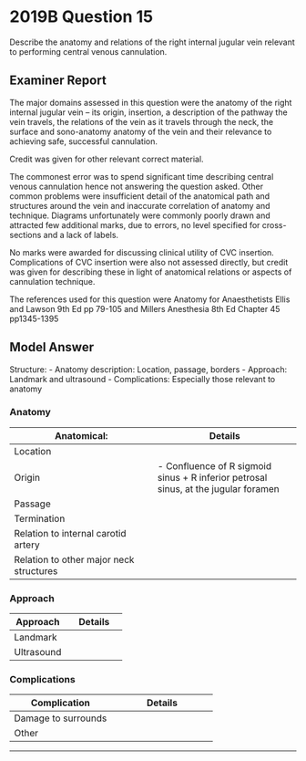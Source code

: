 # 2019B Question 15 

Describe the anatomy and relations of the right internal jugular vein relevant to performing central venous cannulation.


## Examiner Report

The major domains assessed in this question were the anatomy of the right internal jugular vein – its origin, insertion, a description of the pathway the vein travels, the relations of the vein as it travels through the neck, the surface and sono-anatomy anatomy of the vein and their relevance to achieving safe, successful cannulation.


Credit was given for other relevant correct material.


The commonest error was to spend significant time describing central venous cannulation hence not answering the question asked. Other common problems were insufficient detail of the anatomical path and structures around the vein and inaccurate correlation of anatomy and technique. Diagrams unfortunately were commonly poorly drawn and attracted few additional marks, due to errors, no level specified for cross-sections and a lack of labels.


No marks were awarded for discussing clinical utility of CVC insertion. Complications of CVC insertion were also not assessed directly, but credit was given for describing these in light of anatomical relations or aspects of cannulation technique.


The references used for this question were Anatomy for Anaesthetists Ellis and Lawson 9th Ed pp 79-105 and Millers Anesthesia 8th Ed Chapter 45 pp1345-1395

## Model Answer

Structure:
- Anatomy description: Location, passage, borders
- Approach: Landmark and ultrasound
- Complications: Especially those relevant to anatomy


### Anatomy


|Anatomical:|Details|
| -- | -- |
|Location|<p>In the anterior triangle</p><p>- Anterior midline</p><p>- Anterior border of sternocleidomastoid</p><p>- Inferior angle of the mandible</p>|
|Origin|- Confluence of R sigmoid sinus + R inferior petrosal sinus, at the jugular foramen|
|Passage|<p>- Passes vertically down the neck</p><p>- Within the carotid sheath</p>|
|Termination|<p>- R internal jugular vein + R subclavian vein → R brachiocephalic vein</p><p>- Note direct continuation to SVC and right atrium, hence right internal jugular preferred to left</p>|
|Relation to internal carotid artery|<p>- At C2: Posterior</p><p>- At C3: Posterolateral</p><p>- From C4: Lateral</p><p>- (note may appear posterior in the lower neck if ultrasound applied radially rather than antero-posterior)</p>|
|Relation to other major neck structures|<p>- Anterior: Sternocleidomastoid</p><p>- Posterior: Lateral mass of C1, anterior and middle scalenes, pleura of lung apices</p><p>- Medial: Thyroid, trachea, oesophagus</p><p>- Lateral: Sternocleidomastoid, fascia, skin</p>|

### Approach


|Approach|Details|
| -- | -- |
|Landmark|<p>- Trendelenburg (prevent air embolus)</p><p>- Head rotated contralaterally</p><p>- Palpate carotid artery medially</p><p>- Enter skin in the middle of the triangle formed by the two heads of SCM and clavicle (~C6 level)</p><p>- Angle needle 30 degrees to the skin</p><p>- Aim at ipsilateral nipple</p>|
|Ultrasound|<p>- Gold standard</p><p>- Same prep + position</p><p>- Probe best positioned for AP view rather than radial view to avoid carotid puncture</p><p>- Identify vessels by shape, pulsatility, compressibility, direction of blood flow</p>|


### Complications


|Complication|Details|
| -- | -- |
|Damage to surrounds|<p>- Common carotid artery or internal carotid artery → Bleeding, stroke</p><p>- Vagus nerve</p><p>- SNS nerve → Horner’s syndrome</p><p>- Pleura → Pneumothorax</p><p>- Trachea, oesophagus, thyroid</p><p>- Thoracic duct → Chylothorax</p>|
|Other|<p>- Arrhythmia (wire in RV) → Myocardial ischaemia if susceptible</p><p>- Venous air embolism</p><p>- Bleeding</p><p>- Infection</p>|


--- 

